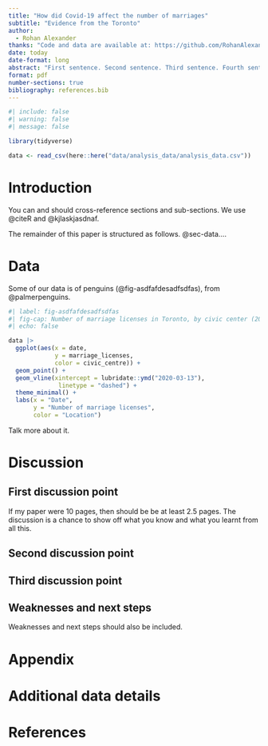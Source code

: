 ```yaml
---
title: "How did Covid-19 affect the number of marriages"
subtitle: "Evidence from the Toronto"
author: 
  - Rohan Alexander
thanks: "Code and data are available at: https://github.com/RohanAlexander/marriage."
date: today
date-format: long
abstract: "First sentence. Second sentence. Third sentence. Fourth sentence."
format: pdf
number-sections: true
bibliography: references.bib
---
```


```r
#| include: false
#| warning: false
#| message: false

library(tidyverse)

data <- read_csv(here::here("data/analysis_data/analysis_data.csv"))
```


# Introduction

You can and should cross-reference sections and sub-sections. We use @citeR and @kjlaskjasdnaf.

The remainder of this paper is structured as follows. @sec-data....



# Data {#sec-data}

Some of our data is of penguins (@fig-asdfafdesadfsdfas), from @palmerpenguins.

```r
#| label: fig-asdfafdesadfsdfas
#| fig-cap: Number of marriage licenses in Toronto, by civic center (2011 - 2024)
#| echo: false

data |> 
  ggplot(aes(x = date, 
             y = marriage_licenses,
             color = civic_centre)) +
  geom_point() + 
  geom_vline(xintercept = lubridate::ymd("2020-03-13"),
              linetype = "dashed") +
  theme_minimal() +
  labs(x = "Date",
       y = "Number of marriage licenses",
       color = "Location")
```

Talk more about it.





# Discussion

## First discussion point {#sec-first-point}

If my paper were 10 pages, then should be be at least 2.5 pages. The discussion is a chance to show off what you know and what you learnt from all this. 

## Second discussion point

## Third discussion point

## Weaknesses and next steps

Weaknesses and next steps should also be included.

\newpage

\appendix

# Appendix {-}


# Additional data details



\newpage


# References


